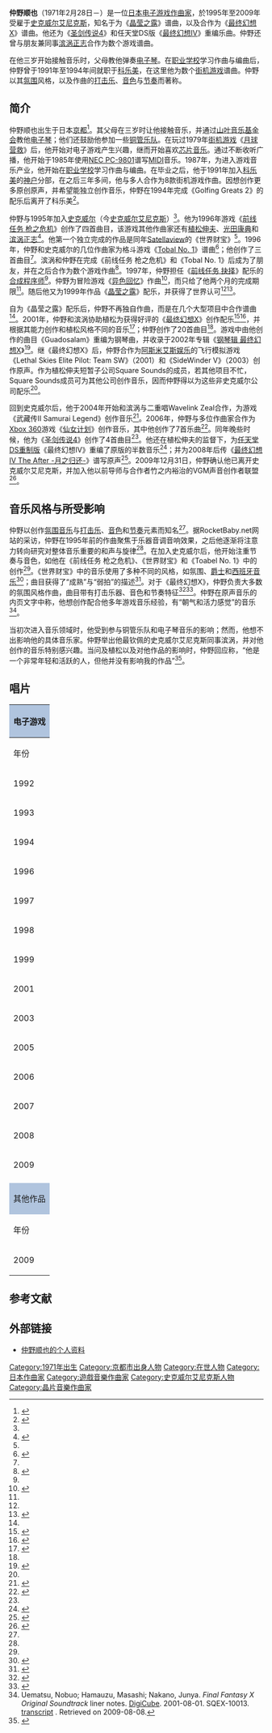 {{NoteTA
| G1=Games
| G2=Square Enix
}}
{{Infobox musical artist
| name = 仲野顺也
| image =
| background = non_performing_personnel
| birth_date = {{birth date and age|1971|2|28}}
| birth_place =日本[[京都|京都]]
| instrument = 钢琴、[[电子琴|电子琴]]
| genre = [[氛围音乐|氛围]]
| occupation = 作曲家
| years_active = 1992－
| label = [[NTT出版|NTT出版]]<br />[[DigiCube|DigiCube]]<br />[[史克威尔艾尼克斯|史克威尔艾尼克斯]]
}}
{{Japanese|japanese=仲野 順也|kana=なかの じゅんや|romaji=Nakano Junya}}

'''仲野顺也'''（1971年2月28日－）是一位[[日本|日本]][[电子游戏音乐|电子游戏作曲家]]，於1995年至2009年受雇于[[史克威尔艾尼克斯|史克威尔艾尼克斯]]，知名于为《[[晶莹之露|晶莹之露]]》谱曲，以及合作为《[[最终幻想X|最终幻想X]]》谱曲。他还为《[[圣剑传说4|圣剑传说4]]》和任天堂DS版《[[最终幻想IV_(任天堂DS)|最终幻想IV]]》重编乐曲。仲野还曾与朋友兼同事[[滨涡正志|滨涡正志]]合作为数个游戏谱曲。

在他三岁开始接触音乐时，父母教他弹奏[[电子琴|电子琴]]。在[[职业学校|职业学校]]学习作曲与编曲后，仲野曾于1991年至1994年间就职于[[科乐美|科乐美]]，在这里他为数个[[街机游戏|街机游戏]]谱曲。仲野以其[[氛围音乐|氛围]]风格，以及作曲的[[打击乐器|打击乐]]、[[音色|音色]]与[[节奏|节奏]]而著称。

== 简介 ==
仲野顺也出生于日本[[京都|京都]]<ref name="SEMO">{{cite web|url=http://www.squareenixmusic.com/composers/nakano/index.shtml|title=Junya Nakano|publisher=Square Enix Music Online|accessdate=2009-06-20|archive-date=2019-09-15|archive-url=https://web.archive.org/web/20190915225738/https://www.squareenixmusic.com/composers/nakano/index.shtml|dead-url=no}}</ref>。其父母在三岁时让他接触音乐，并通过[[山叶音乐基金会|山叶音乐基金会]]教他[[电子琴|电子琴]]；他们还鼓励他参加一些[[铜管乐队|铜管乐队]]。在玩过1979年[[街机游戏|街机游戏]]《[[月球营救|月球营救]]》后，他开始对电子游戏产生兴趣，继而开始喜欢[[芯片音乐|芯片音乐]]。通过不断收听广播，他开始于1985年使用[[NEC_PC-9801|NEC PC-9801]]谱写[[MIDI|MIDI]]音乐。1987年，为进入游戏音乐产业，他开始在[[职业学校|职业学校]]学习作曲与编曲。在毕业之后，他于1991年加入[[科乐美|科乐美]]的[[神户|神户]]分部，在之后三年多间，他与多人合作为8款街机游戏作曲。因想创作更多原创原声，并希望能独立创作音乐，仲野在1994年完成《Golfing Greats 2》的配乐后离开了科乐美<ref name="Biography">{{cite web|url=http://www.squareenixmusic.com/composers/nakano/biography.shtml|title=Junya Nakano :: Biography|publisher=Square Enix Music Online|author=Chris|accessdate=2008-12-08|deadurl=yes|archiveurl=https://web.archive.org/web/20081119232929/http://www.squareenixmusic.com/composers/nakano/biography.shtml|archivedate=2008-11-19}}</ref>。

仲野与1995年加入[[史克威尔|史克威尔]]（今[[史克威尔艾尼克斯|史克威尔艾尼克斯]]）<ref name="Biography" />。他为1996年游戏《[[Front_Mission_Gun_Hazard|前线任务 枪之危机]]》创作了四首曲目，该游戏其他作曲家还有[[植松伸夫|植松伸夫]]、[[光田康典|光田康典]]和[[滨涡正志|滨涡正志]]<ref>{{cite web|url=http://www.gamespot.com/snes/action/frontmissiongunhazard/tech_info.html?tag=tabs;summary|title=Front Mission Gun Hazard Tech Info|publisher=[[GameSpot|GameSpot]]|accessdate=2009-06-22|archive-date=2012-11-03|archive-url=https://web.archive.org/web/20121103062939/http://www.gamespot.com/front-mission-gun-hazard/techinfo/platform/snes/|dead-url=no}}</ref>。他第一个独立完成的作品是同年[[Satellaview|Satellaview]]的《世界财宝》<ref name="Biography" />。1996年，仲野和史克威尔的几位作曲家为格斗游戏《[[Tobal_No._1|Tobal No. 1]]》谱曲<ref>{{cite web|url=http://www.gamespot.com/ps/action/tobalno1/tech_info.html?tag=tabs;summary|title=Tobal No. 1 Tech Info|publisher=[[GameSpot|GameSpot]]|accessdate=2009-06-22|archive-date=2012-11-03|archive-url=https://web.archive.org/web/20121103063155/http://www.gamespot.com/tobal-no-1/techinfo/platform/ps/|dead-url=no}}</ref>；他创作了三首曲目<ref name="Biography" />。滨涡和仲野在完成《前线任务 枪之危机》和《Tobal No. 1》后成为了朋友，并在之后合作为数个游戏作曲<ref>{{cite web|url=http://www.squareenixmusic.com/composers/hamauzu/biography.shtml|title=Masashi Hamauzu :: Biography|publisher=Square Enix Music Online|author=Totz; Chris|accessdate=2008-12-08|deadurl=yes|archiveurl=https://web.archive.org/web/20080922094719/http://www.squareenixmusic.com/composers/hamauzu/biography.shtml|archivedate=2008-09-22}}</ref>。1997年，仲野担任《[[Front_Mission_Alternative|前线任务 抉择]]》配乐的[[合成程序师|合成程序师]]<ref name="Biography" />。仲野为冒险游戏《[[Another_Mind|异色回忆]]》作曲<ref>{{cite web|url=http://www.gamespot.com/ps/adventure/anothermind/tech_info.html?tag=tabs;summary|title=Another Mind Tech Info|publisher=[[GameSpot|GameSpot]]|accessdate=2009-06-22}}</ref>，而只给了他两个月的完成期限<ref name="Biography" />。随后他又为1999年作品《[[晶莹之露|晶莹之露]]》配乐，并获得了世界认可<ref name="Biography" /><ref>{{cite web|url=http://www.gamespot.com/ps/rpg/threadsoffate/tech_info.html?tag=tabs;summary|title=Threads of Fate Tech Info|publisher=[[GameSpot|GameSpot]]|accessdate=2009-06-22}}</ref>。

自为《晶莹之露》配乐后，仲野不再独自作曲，而是在几个大型项目中合作谱曲<ref name="Biography" />。2001年，仲野和滨涡协助植松为获得好评的《[[最终幻想X|最终幻想X]]》创作配乐<ref>{{cite web |url=http://ps2.ign.com/articles/164/164008p1.html |title=Final Fantasy X Review |publisher=[[IGN|IGN]] |first=David |last=Smith |date=2001-12-18 |accessdate=2008-12-16 |deadurl=yes |archiveurl=https://archive.is/20120718220424/http://ps2.ign.com/articles/164/164008p1.html |archivedate=2012-07-18 }}</ref><ref>{{cite web|url=http://www.metacritic.com/games/platforms/ps2/finalfantasyx?q=final%20fantasy%20x|title=Final Fantasy X (ps2: 2001): Reviews|publisher=[[Metacritic|Metacritic]]|accessdate=2008-12-16|archive-date=2012-02-12|archive-url=https://www.webcitation.org/65Nwtc4rM?url=http://www.metacritic.com/game/playstation-2/final-fantasy-x|dead-url=no}}</ref>，并根据其能力创作和植松风格不同的音乐<ref>{{cite web |url=http://www.nobuouematsu.com/rbaby.html |title=Interview by RocketBaby.net |publisher=nobuouematsu.com |accessdate=2009-06-22 |deadurl=yes |archiveurl=https://www.webcitation.org/6EDcH39Q9?url=http://www.nobuouematsu.com/rbaby.html |archivedate=2013-02-06 }}</ref>；仲野创作了20首曲目<ref name="Biography" />。游戏中由他创作的曲目《Guadosalam》重编为钢琴曲，并收录于2002年专辑《[[最终幻想X的音乐#钢琴辑_最终幻想X|钢琴辑 最终幻想X]]》<ref>{{cite web|url=http://www.squareenixmusic.com/reviews/ongakusei/ff10pc.shtml|title=Final Fantasy X Piano Collections :: Review by Ongakusei|publisher=Square Enix Music Online|author=Ongakusei|accessdate=2009-06-20|archive-date=2019-11-19|archive-url=https://web.archive.org/web/20191119104845/https://www.squareenixmusic.com/reviews/ongakusei/ff10pc.shtml|dead-url=no}}</ref>。继《最终幻想X》后，仲野合作为[[阿斯米艾斯娱乐|阿斯米艾斯娱乐]]的飞行模拟游戏《Lethal Skies Elite Pilot: Team SW》（2001）和《SideWinder V》（2003）创作原声。作为植松伸夫短暂子公司Square Sounds的成员，若其他项目不忙，Square Sounds成员可为其他公司创作音乐，因而仲野得以为这些非史克威尔公司配乐<ref name="Biography" />。

回到史克威尔后，他于2004年开始和滨涡与二重唱Wavelink Zeal合作，为游戏《武藏传II Samurai Legend》创作音乐<ref>{{cite web|url=http://www.gamespot.com/ps2/rpg/musashisamurailegend/tech_info.html?tag=tabs;summary|title=Musashi: Samurai Legend Tech Info|publisher=[[GameSpot|GameSpot]]|accessdate=2009-06-22|archive-date=2012-11-03|archive-url=https://web.archive.org/web/20121103062808/http://www.gamespot.com/musashi-samurai-legend/techinfo/platform/ps2/|dead-url=no}}</ref>。2006年，仲野与多位作曲家合作为[[Xbox_360|Xbox 360]]游戏《[[Project_Sylpheed|仙女计划]]》创作音乐，其中他创作了7首乐曲<ref>{{cite web|url=http://www.gamespot.com/xbox360/action/projectsylph/tech_info.html?tag=tabs;summary|title=Project Sylpheed Tech Info|publisher=[[GameSpot|GameSpot]]|accessdate=2009-06-22}}</ref>。同年晚些时候，他为《[[圣剑传说4|圣剑传说4]]》创作了4首曲目<ref name="Biography" />。他还在植松伸夫的监督下，为[[最终幻想IV_(任天堂DS)|任天堂DS重制版]]《最终幻想IV》重编了原版的半数音乐<ref>{{cite web|url=http://www.destructoid.com/nintendo-ds-final-fantasy-iv-original-soundtrack-details-54161.phtml|title=Nintendo DS Final Fantasy IV original soundtrack details|publisher=Destructoid|first=Dale|last=North|date=2007-11-14|accessdate=2009-06-20|archive-date=2016-03-04|archive-url=https://web.archive.org/web/20160304193732/http://www.destructoid.com/nintendo-ds-final-fantasy-iv-original-soundtrack-details-54161.phtml|dead-url=no}}</ref>；并为2008年后传《[[最终幻想IV_The_After_-月之归还-|最终幻想IV The After -月之归还-]]》谱写原声<ref>{{cite web |url=http://www.gamefaqs.com/console/wii/data/958463.html |title=Final Fantasy IV: The After Years Release Information |publisher=[[GameFAQs|GameFAQs]] |accessdate=2009-11-22 |deadurl=yes |archiveurl=https://web.archive.org/web/20091201134059/http://www.gamefaqs.com/console/wii/data/958463.html |archivedate=2009-12-01 }}</ref>。2009年12月31日，仲野确认他已离开史克威尔艾尼克斯，并加入他以前导师与合作者竹之内裕治的VGM声音创作者联盟<ref>{{cite web |url=http://squareenixmusic.com/musicnews2.php?subaction=showfull&id=1262278274&archive=&start_from=&ucat=2& |title=Confirmed: Junya Nakano Leaves Square Enix |publisher=Square Enix Music Online |author=Chris |date=2009-12-31 |accessdate=2010-01-01 |deadurl=yes |archiveurl=https://web.archive.org/web/20100101161854/http://squareenixmusic.com/musicnews2.php?subaction=showfull&id=1262278274&archive=&start_from=&ucat=2& |archivedate=2010-01-01 }}</ref>。

== 音乐风格与所受影响 ==

仲野以创作[[氛围音乐|氛围音乐]]与[[打击乐器|打击乐]]、[[音色|音色]]和[[节奏|节奏]]元素而知名<ref name="Biography" />。据RocketBaby.net网站的采访，仲野在1995年前的作曲聚焦于乐器音调音响效果，之后他逐渐将注意力转向研究对整体音乐重要的和声与旋律<ref name="Interview" />。在加入史克威尔后，他开始注重节奏与音色，如他在《前线任务 枪之危机》、《世界财宝》和《Toabel No. 1》中的创作<ref name="SEMO" />。《世界财宝》中的音乐使用了多种不同的风格，如氛围、[[爵士乐|爵士]]和[[西班牙音乐|西班牙音乐]]<ref>{{cite web |url=http://www.squareenixmusic.com/reviews/z-freak/dewprism.shtml |title=DewPrism Original Soundtrack :: Review by Z-Freak |publisher=Square Enix Music Online |author=Z-Freak |accessdate=2009-08-08 |deadurl=yes |archiveurl=https://web.archive.org/web/20100114165329/http://squareenixmusic.com/reviews/z-freak/dewprism.shtml |archivedate=2010-01-14 }}</ref>；曲目获得了“成熟”与“弱拍”的描述<ref>{{cite web|url=http://www.rpgfan.com/soundtracks/dewprism/index.html|title=Dew Prism OST|publisher=RPGFan|first=Lucy|last=Rzeminski|accessdate=2009-08-08|archive-date=2019-11-05|archive-url=https://web.archive.org/web/20191105100747/http://www.rpgfan.com/soundtracks/dewprism/index.html|dead-url=yes}}</ref>。对于《最终幻想X》，仲野负责大多数的氛围风格作曲，曲目带有打击乐器、音色和节奏特征<ref>{{cite web|url=http://www.rpgfan.com/soundtracks/ff10ost/index.html|title=Final Fantasy X OST|publisher=RPGFan|author=Schweitzer, Ben; Gann, Patrick|accessdate=2009-08-08|archive-date=2012-05-20|archive-url=https://www.webcitation.org/67n45CZjo?url=http://www.rpgfan.com/soundtracks/ff10ost/index.html|dead-url=no}}</ref><ref>{{cite web|url=http://www.squareenixmusic.com/reviews/chris/ff10.shtml|title=Final Fantasy X Original Soundtrack :: Review by Chris|publisher=Square Enix Music Online|author=Chris|accessdate=2009-08-08|archive-date=2019-09-15|archive-url=https://web.archive.org/web/20190915231940/https://www.squareenixmusic.com/reviews/chris/ff10.shtml|dead-url=no}}</ref>。仲野在原声音乐的内页文字中称，他想创作配合他多年游戏音乐经验，有“朝气和活力感觉”的音乐<ref>Uematsu, Nobuo; Hamauzu, Masashi; Nakano, Junya. ''Final Fantasy X Original Soundtrack'' liner notes. [[DigiCube|DigiCube]]. 2001-08-01. SQEX-10013. [http://www.chudahs-corner.com/liners/index.php?catalog=SSCX-10054~7 transcript] {{Wayback|url=http://www.chudahs-corner.com/liners/index.php?catalog=SSCX-10054~7 |date=20081216115401 }}. Retrieved on 2009-08-08.</ref>。

当初次进入音乐领域时，他受到参与铜管乐队和电子琴音乐的影响；然而，他想不出影响他的具体音乐家。仲野举出他最钦佩的史克威尔艾尼克斯同事滨涡，并对他创作的音乐特别感兴趣。当问及植松以及对他作品的影响时，仲野回应称，“他是一个非常年轻和活跃的人，但他并没有影响我的作品”<ref name="Interview">{{cite web |url=http://www.squareenixmusic.com/composers/nakano/feb02interview.shtml |title=Interview with Junya Nakano (RocketBaby - February 2002) |publisher=Square Enix Music Online |accessdate=2009-06-22 |deadurl=yes |archiveurl=https://web.archive.org/web/20100102040956/http://squareenixmusic.com/composers/nakano/feb02interview.shtml |archivedate=2010-01-02 }}</ref>。

== 唱片 ==

{| border="2" cellpadding="4" cellspacing="0" style="margin: 1em 1em 1em 0; background: #f9f9f9; border: 1px #aaa solid; border-collapse: collapse;"
|- bgcolor="#CCCCCC" align="center"
! colspan="4" style="background: LightSteelBlue;" | 电子游戏
|- bgcolor="#CCCCCC" align="center"
! 年份 !! 作品 !! 创作身份 !! 合作者
|-
| rowspan="3" | 1992 || [[Asterix_(arcade_game)|Asterix]] || 作曲/重编 || 泉陆奥彦和[[山根美智留|山根美智留]]
|-
| [[X-Men_(arcade_game)|X-Men]] || 作曲 || 深见诚一、竹之内裕治和桥本彩子
|-
| Hexion || 作曲/重编 || 竹之内裕治和宫胁聪子
|-
| rowspan="3" | 1993 || [[Martial_Champion|Martial Champion]] || 作曲 || DeepSleep Sugisawa
|-
| [[Mystic_Warriors|Mystic Warriors]] || 作曲/重编 || 竹之内裕治
|-
| Polygonet Commanders || 作曲/重编 || 竹之内裕治
|-
| 1994 || Golfing Greats 2 || 作曲/重编 || 竹之内裕治
|-
| rowspan="3" | 1996 || [[Front_Mission:_Gun_Hazard|Front Mission: Gun Hazard]] || 作曲/重编 || [[植松伸夫|植松伸夫]]、[[光田康典|光田康典]]和[[滨涡正志|滨涡正志]]
|-
| Treasure Conflix || 作曲/重编 || 
|-
| [[Tobal_No._1|Tobal No. 1]] || 作曲 || 多人
|-
| 1997 || [[Front_Mission_Alternative|Front Mission Alternative]] || 合成器编程 || 
|-
| 1998 || [[Another_Mind|Another Mind]] || 作曲/重编 || 
|-
| 1999 || [[Threads_of_Fate|Threads of Fate]] || 作曲/重编 || 
|-
| rowspan="2" | 2001 || [[最终幻想X|最终幻想X]] || 作曲/重编 || 植松伸夫和滨涡正志
|-
| Lethal Skies Elite Pilot: Team SW || 作曲/重编 || 
|-
| 2003 || SideWinder V || 作曲/重编 || 
|-
| 2005 || [[武藏传II_Blade_Master|武藏传II Blade Master]] || 作曲/重编 || 滨涡正志、岩井隆之和岩井由紀
|-
| rowspan="2" | 2006 || [[Project_Sylpheed|仙女计划]] || 作曲/重编 || 数人
|-
| [[圣剑传说4|圣剑传说4]] || 重编 || [[野田博郷|野田博郷]]
|-
| 2007 || [[最终幻想IV_(任天堂DS)|最终幻想IV]]（任天堂DS） || 重编 || 福井健一郎
|-
| 2008 || [[最终幻想IV_The_After_-月之归还-|最终幻想IV The After -月之归还-]] || 作曲 || 
|-
| 2009 || [[最终幻想XIII|最终幻想XIII]] || 重编 || {{tsl|en|Ryo Yamazaki||山崎良}}、铃木光人和田部井亨
|-
|- bgcolor="#CCCCCC" align="center"
! colspan="4" style="background: LightSteelBlue;" | 其他作品
|- bgcolor="#CCCCCC" align="center"
! 年份 !! 作品 !! 创作身份 !! 合作者
|-
| 2009 || Music for Art || 作曲 || 多人
|}

== 参考文献 ==
{{reflist|2}}

== 外部链接 ==

* [https://web.archive.org/web/20090410023618/http://www.square-enix.co.jp/music/sem/page/cm/profile/nakano/index.html 仲野顺也的个人资料] {{jp icon}}

{{Authority control}}

{{DEFAULTSORT:Nakano, Junya}}
[[Category:1971年出生|Category:1971年出生]]
[[Category:京都市出身人物|Category:京都市出身人物]]
[[Category:在世人物|Category:在世人物]]
[[Category:日本作曲家|Category:日本作曲家]]
[[Category:遊戲音樂作曲家|Category:遊戲音樂作曲家]]
[[Category:史克威尔艾尼克斯人物|Category:史克威尔艾尼克斯人物]]
[[Category:晶片音樂作曲家|Category:晶片音樂作曲家]]